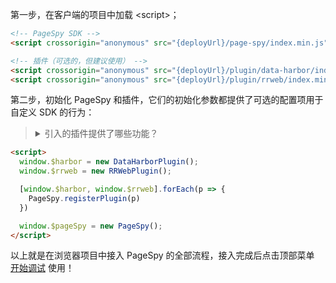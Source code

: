 

第一步，在客户端的项目中加载 &lt;script&gt;；

```html
<!-- PageSpy SDK -->
<script crossorigin="anonymous" src="{deployUrl}/page-spy/index.min.js"></script>

<!-- 插件（可选的，但建议使用） -->
<script crossorigin="anonymous" src="{deployUrl}/plugin/data-harbor/index.min.js"></script>
<script crossorigin="anonymous" src="{deployUrl}/plugin/rrweb/index.min.js"></script>
```

第二步，初始化 PageSpy 和插件，它们的初始化参数都提供了可选的配置项用于自定义 SDK 的行为：

<blockquote>
  <details>
    <summary>引入的插件提供了哪些功能？</summary>
    <div>
      <a href={import.meta.env.VITE_PLUGIN_DATA_HARBOR} target='_blank'>DataHarborPlugin</a> 和 <a href={import.meta.env.VITE_PLUGIN_RRWEB}>RRWebPlugin</a> 两个插件，主要用于拓展 PageSpy 的能力：
      - **DataHarborPlugin**：PageSpy 本身仅支持在线模式，即调试期间「客户端和调试端必须同时在线」，DataHarborPlugin 让 PageSpy 实现了离线模式的调试。点击 <TransitionLink to="offline-log">离线日志回放</TransitionLink> 查看更多详细信息；
      - **RRWebPlugin**：记录用户操作轨迹，底层使用 [rrweb](https://github.com/rrweb-io/rrweb/blob/master/guide.zh_CN.md)。通常和 DataHarborPlugin 绑定在一起使用。

      你也可以通过  <a href={import.meta.env.VITE_PLUGIN_DOC} target='_blank'>开发插件</a>，定制化属于你自己的 PageSpy！
    </div>
  </details>
</blockquote>

```html
<script>
  window.$harbor = new DataHarborPlugin();
  window.$rrweb = new RRWebPlugin();

  [window.$harbor, window.$rrweb].forEach(p => {
    PageSpy.registerPlugin(p)
  })

  window.$pageSpy = new PageSpy();
</script>
```

以上就是在浏览器项目中接入 PageSpy 的全部流程，接入完成后点击顶部菜单 <Tooltip title="菜单默认隐藏，部署后可见" color="purple"><a href="javascript:void(0)">开始调试</a></Tooltip> 使用！
